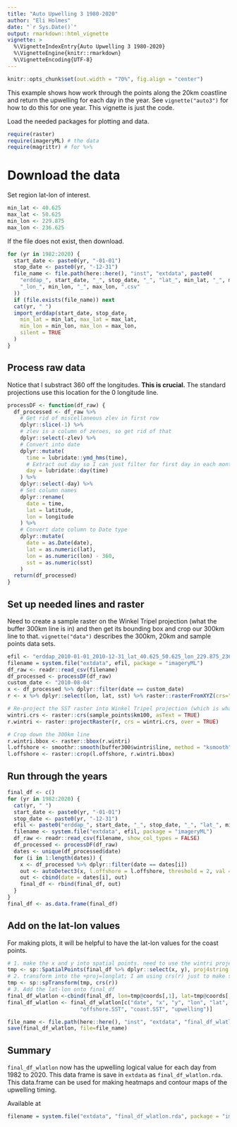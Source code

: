 ```yaml
---
title: "Auto Upwelling 3 1980-2020"
author: "Eli Holmes"
date: "`r Sys.Date()`"
output: rmarkdown::html_vignette
vignette: >
  %\VignetteIndexEntry{Auto Upwelling 3 1980-2020}
  %\VignetteEngine{knitr::rmarkdown}
  %\VignetteEncoding{UTF-8}
---
```


```r
knitr::opts_chunk$set(out.width = "70%", fig.align = "center")
```

This example shows how work through the points along the 20km coastline and return the upwelling for each day in the year. See `vignette("auto3")` for how to do this for one year. This vignette is just the code.

Load the needed packages for plotting and data.
```r
require(raster)
require(imageryML) # the data
require(magrittr) # for %>%
```

# Download the data

Set region lat-lon of interest.
```r
min_lat <- 40.625
max_lat <- 50.625
min_lon <- 229.875
max_lon <- 236.625
```

If the file does not exist, then download.
```r
for (yr in 1982:2020) {
  start_date <- paste0(yr, "-01-01")
  stop_date <- paste0(yr, "-12-31")
  file_name <- file.path(here::here(), "inst", "extdata", paste0(
    "erddap_", start_date, "_", stop_date, "_", "lat_", min_lat, "_", max_lat,
    "_lon_", min_lon, "_", max_lon, ".csv"
  ))
  if (file.exists(file_name)) next
  cat(yr, " ")
  import_erddap(start_date, stop_date,
    min_lat = min_lat, max_lat = max_lat,
    min_lon = min_lon, max_lon = max_lon,
    silent = TRUE
  )
}
```

## Process raw data

Notice that I substract 360 off the longitudes. **This is crucial.** The standard projections use this location for the 0 longitude line.

```r
processDF <- function(df_raw) {
  df_processed <- df_raw %>%
    # Get rid of miscellaneous zlev in first row
    dplyr::slice(-1) %>%
    # zlev is a column of zeroes, so get rid of that
    dplyr::select(-zlev) %>%
    # Convert into date
    dplyr::mutate(
      time = lubridate::ymd_hms(time),
      # Extract out day so I can just filter for first day in each month
      day = lubridate::day(time)
    ) %>%
    dplyr::select(-day) %>%
    # Set column names
    dplyr::rename(
      date = time,
      lat = latitude,
      lon = longitude
    ) %>%
    # Convert date column to Date type
    dplyr::mutate(
      date = as.Date(date),
      lat = as.numeric(lat),
      lon = as.numeric(lon) - 360,
      sst = as.numeric(sst)
    )
  return(df_processed)
}
```

## Set up needed lines and raster

Need to create a sample raster on the Winkel Tripel projection (what the buffer 300km line is in) and then get its bounding box and crop our 300km line to that. `vignette("data")` describes the 300km, 20km and sample points data sets.
```r
efil <- "erddap_2010-01-01_2010-12-31_lat_40.625_50.625_lon_229.875_236.625.csv"
filename = system.file("extdata", efil, package = "imageryML")
df_raw <- readr::read_csv(filename)
df_processed <- processDF(df_raw)
custom_date <- "2010-08-04"
x <- df_processed %>% dplyr::filter(date == custom_date)
r <- x %>% dplyr::select(lon, lat, sst) %>% raster::rasterFromXYZ(crs="+proj=longlat")

# Re-project the SST raster into Winkel Tripel projection (which is what 300km line is in)
wintri.crs <- raster::crs(sample_points$km100, asText = TRUE)
r.wintri <- raster::projectRaster(r, crs = wintri.crs, over = TRUE)

# Crop down the 300km line
r.wintri.bbox <- raster::bbox(r.wintri)
l.offshore <- smoothr::smooth(buffer300$wintri$line, method = "ksmooth", smoothness = 5)
l.offshore <- raster::crop(l.offshore, r.wintri.bbox)
```

## Run through the years

```r
final_df <- c()
for (yr in 1982:2020) {
  cat(yr, " ")
  start_date <- paste0(yr, "-01-01")
  stop_date <- paste0(yr, "-12-31")
  efil <- paste0("erddap_", start_date, "_", stop_date, "_", "lat_", min_lat, "_", max_lat, "_lon_", min_lon, "_", max_lon, ".csv")
  filename <- system.file("extdata", efil, package = "imageryML")
  df_raw <- readr::read_csv(filename, show_col_types = FALSE)
  df_processed <- processDF(df_raw)
  dates <- unique(df_processed$date)
  for (i in 1:length(dates)) {
    x <- df_processed %>% dplyr::filter(date == dates[i])
    out <- autoDetect3(x, l.offshore = l.offshore, threshold = 2, val = "sst", smooth.method = "none")$df
    out <- cbind(date = dates[i], out)
    final_df <- rbind(final_df, out)
  }
}
final_df <- as.data.frame(final_df)
```

## Add on the lat-lon values

For making plots, it will be helpful to have the lat-lon values for the coast points.
```r
# 1. make the x and y into spatial points. need to use the wintri projection
tmp <- sp::SpatialPoints(final_df %>% dplyr::select(x, y), proj4string = crs(wintri.crs))
# 2. transform into the +proj=longlat; I am using crs(r) just to make sure I use the same crs as the original raster (which should be "+proj=longlat")
tmp <- sp::spTransform(tmp, crs(r))
# 3. Add the lat-lon onto final_df
final_df_wlatlon <-cbind(final_df, lon=tmp@coords[,1], lat=tmp@coords[,2])
final_df_wlatlon <- final_df_wlatlon[c("date", "x", "y", "lon", "lat", 
                       "offshore.SST", "coast.SST", "upwelling")]
```

```r
file_name <- file.path(here::here(), "inst", "extdata", "final_df_wlatlon.rda")
save(final_df_wlatlon, file=file_name)
```

## Summary

`final_df_wlatlon` now has the upwelling logical value for each day from 1982 to 2020. This data frame is save in `extdata` as `final_df_wlatlon.rda`. This data.frame can be used for making heatmaps and contour maps of the upwelling timing.

Available at
```r
filename = system.file("extdata", "final_df_wlatlon.rda", package = "imageryML")
```

